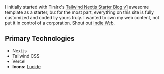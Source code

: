 <Heading level="h1" text="About This Site" />

<DefinitionCallout
  word="col·o·phon"
  definition="a statement at the end of a book with information about its authorship and printing, or the digital version: a page of a site that describes the tools and technologies used."
/>

I initially started with Timlrx's [Tailwind Nextjs Starter Blog v1](https://github.com/timlrx/tailwind-nextjs-starter-blog) awesome template as a starter, but for the most part, everything on this site is fully customized and coded by yours truly. I wanted to own my web content, not put it in control of a corporation. Shout out [Indie Web](https://indieweb.org/).

## Primary Technologies

- Next.js
- Tailwind CSS
- Vercel
- **Icons:** [Lucide](https://lucide.dev/)
